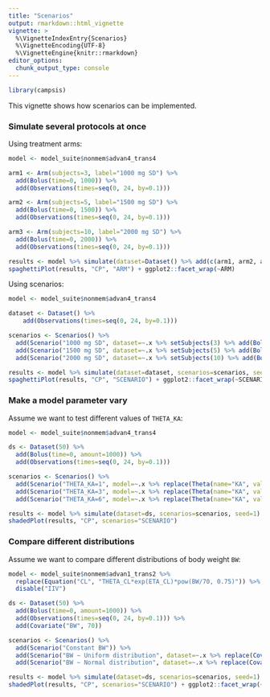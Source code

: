 ```yaml
---
title: "Scenarios"
output: rmarkdown::html_vignette
vignette: >
  %\VignetteIndexEntry{Scenarios}
  %\VignetteEncoding{UTF-8}
  %\VignetteEngine{knitr::rmarkdown}
editor_options: 
  chunk_output_type: console
---
```


```r
library(campsis)
```

This vignette shows how scenarios can be implemented.

### Simulate several protocols at once

Using treatment arms:

```r
model <- model_suite$nonmem$advan4_trans4

arm1 <- Arm(subjects=3, label="1000 mg SD") %>%
  add(Bolus(time=0, 1000)) %>%
  add(Observations(times=seq(0, 24, by=0.1)))

arm2 <- Arm(subjects=5, label="1500 mg SD") %>%
  add(Bolus(time=0, 1500)) %>%
  add(Observations(times=seq(0, 24, by=0.1)))

arm3 <- Arm(subjects=10, label="2000 mg SD") %>%
  add(Bolus(time=0, 2000)) %>%
  add(Observations(times=seq(0, 24, by=0.1)))

results <- model %>% simulate(dataset=Dataset() %>% add(c(arm1, arm2, arm3)), seed=1)
spaghettiPlot(results, "CP", "ARM") + ggplot2::facet_wrap(~ARM)
```

Using scenarios:

```r
model <- model_suite$nonmem$advan4_trans4

dataset <- Dataset() %>%
    add(Observations(times=seq(0, 24, by=0.1)))

scenarios <- Scenarios() %>% 
  add(Scenario("1000 mg SD", dataset=~.x %>% setSubjects(3) %>% add(Bolus(time=0, 1000)))) %>%
  add(Scenario("1500 mg SD", dataset=~.x %>% setSubjects(5) %>% add(Bolus(time=0, 1500)))) %>%
  add(Scenario("2000 mg SD", dataset=~.x %>% setSubjects(10) %>% add(Bolus(time=0, 2000))))

results <- model %>% simulate(dataset=dataset, scenarios=scenarios, seed=1)
spaghettiPlot(results, "CP", "SCENARIO") + ggplot2::facet_wrap(~SCENARIO)
```

### Make a model parameter vary

Assume we want to test different values of `THETA_KA`:

```r
model <- model_suite$nonmem$advan4_trans4

ds <- Dataset(50) %>%
  add(Bolus(time=0, amount=1000)) %>%
  add(Observations(times=seq(0, 24, by=0.1))) 

scenarios <- Scenarios() %>% 
  add(Scenario("THETA_KA=1", model=~.x %>% replace(Theta(name="KA", value=1)))) %>%
  add(Scenario("THETA_KA=3", model=~.x %>% replace(Theta(name="KA", value=3)))) %>%
  add(Scenario("THETA_KA=6", model=~.x %>% replace(Theta(name="KA", value=6))))

results <- model %>% simulate(dataset=ds, scenarios=scenarios, seed=1)
shadedPlot(results, "CP", scenarios="SCENARIO")
```

### Compare different distributions

Assume we want to compare different distributions of body weight `BW`:

```r
model <- model_suite$nonmem$advan1_trans2 %>% 
  replace(Equation("CL", "THETA_CL*exp(ETA_CL)*pow(BW/70, 0.75)")) %>% 
  disable("IIV")

ds <- Dataset(50) %>%
  add(Bolus(time=0, amount=1000)) %>%
  add(Observations(times=seq(0, 24, by=0.1))) %>%
  add(Covariate("BW", 70))

scenarios <- Scenarios() %>% 
  add(Scenario("Constant BW")) %>%
  add(Scenario("BW ∼ Uniform distribution", dataset=~.x %>% replace(Covariate("BW", UniformDistribution(min=60, max=80))))) %>%
  add(Scenario("BW ∼ Normal distribution", dataset=~.x %>% replace(Covariate("BW", NormalDistribution(mean=70, sd=10)))))

results <- model %>% simulate(dataset=ds, scenarios=scenarios, seed=1)
shadedPlot(results, "CP", scenarios="SCENARIO") + ggplot2::facet_wrap(~SCENARIO, ncol=1)
```
